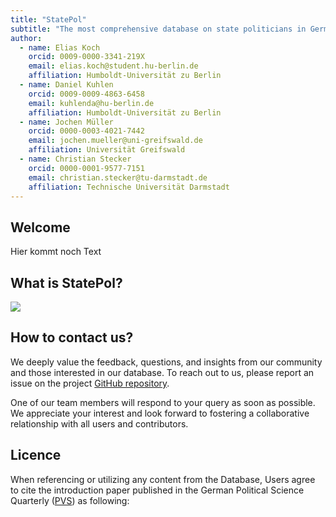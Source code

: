 ```yaml
---
title: "StatePol"
subtitle: "The most comprehensive database on state politicians in Germany!"
author:
  - name: Elias Koch
    orcid: 0009-0000-3341-219X
    email: elias.koch@student.hu-berlin.de
    affiliation: Humboldt-Universität zu Berlin
  - name: Daniel Kuhlen
    orcid: 0009-0009-4863-6458
    email: kuhlenda@hu-berlin.de
    affiliation: Humboldt-Universität zu Berlin
  - name: Jochen Müller
    orcid: 0000-0003-4021-7442
    email: jochen.mueller@uni-greifswald.de
    affiliation: Universität Greifswald
  - name: Christian Stecker
    orcid: 0000-0001-9577-7151
    email: christian.stecker@tu-darmstadt.de
    affiliation: Technische Universität Darmstadt
---
```


## Welcome {#welcome}

Hier kommt noch Text

## What is StatePol?

![](images/datensatz_struktur.png){fig-align="center"}

## How to contact us?
We deeply value the feedback, questions, and insights from our community and those interested in our database. To reach out to us, please report an issue on the project [GitHub repository](https://github.com/StatePol/Database/issues/new).

One of our team members will respond to your query as soon as possible. We appreciate your interest and look forward to fostering a collaborative relationship with all users and contributors.

## Licence

When referencing or utilizing any content from the Database, Users agree to cite the introduction paper published in the German Political Science Quarterly ([PVS](https://www.springer.com/journal/11615)) as following:



